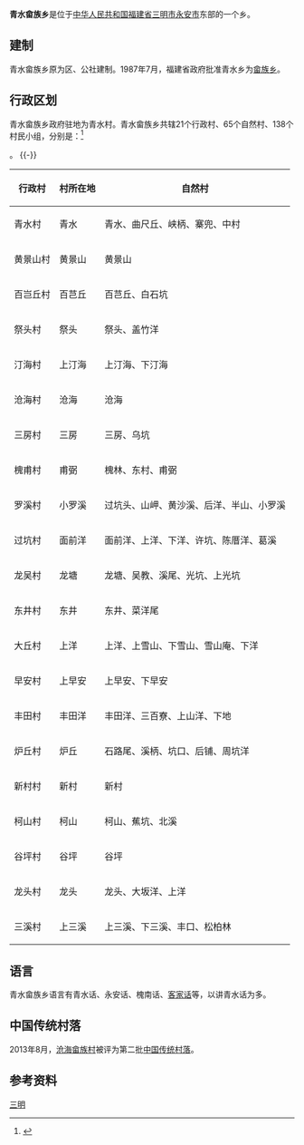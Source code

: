 {{中国乡级行政区
| 行政区全称 = 青水畲族乡
| 景观照片文件名 =
| 景观照片描述 =
| 汉语拼音 = 
| 上级行政区 = [[福建省|福建省]][[永安市|永安市]]
| 行政区类别 = [[民族乡|民族乡]]
| 地理坐标 = {{coord|25.8814|N|117.6195|E|display=inline,title|scale:50000_region:CN}}
| 总面积 = 260.7[[平方公里|平方公里]]
| 户籍人口 = 
| 户籍人口年份 =
| 常住人口 = 
| 常住人口年份 = 
| 人口密度 = 
| 领导人职务1 =
| 领导人姓名1 =
| 领导人职务2 =
| 领导人姓名2 =
| 行政区划 = 21个行政村
| 官方网站 =
| 政府驻地 = 
| 邮政编码 = 366038
| 电话区号 = 598
| 毗邻行政区 = 北面为三明市赤岩坑村<br />南面为[[大田县|大田县]][[桃源镇_(大田县)|桃源镇]]<br />西面为[[上坪乡|上坪乡]]和[[西洋镇|西洋镇]]<br />东北面为[[槐南乡|槐南乡]]
| 位置图文件名 = 
| 位置图描述 = 
}}

'''青水畲族乡'''是位于[[中华人民共和国|中华人民共和国]][[福建省|福建省]][[三明市|三明市]][[永安市|永安市]]东部的一个乡。

== 建制 ==
青水畲族乡原为区、公社建制。1987年7月，福建省政府批准青水乡为[[畲族乡|畲族乡]]。

== 行政区划 ==
青水畲族乡政府驻地为青水村。青水畲族乡共辖21个行政村、65个自然村、138个村民小组，分别是：<ref>{{PRC admin/ref sgc|35/04/81/204/000}}</ref>

{{PRC admin/children|35/04/81/204/000}}。
{{-}}
{| class="wikitable sortable"
|-
!行政村||村所在地||自然村
|-
|青水村||青水||青水、曲尺丘、峡柄、寨兜、中村
|-
|黄景山村||黄景山||黄景山
|-
|百岂丘村||百芑丘||百芑丘、白石坑
|-
|祭头村||祭头||祭头、盖竹洋
|-
|汀海村||上汀海||上汀海、下汀海
|-
|沧海村||沧海||沧海
|-
|三房村||三房||三房、乌坑
|-
|槐甫村||甫弼||槐林、东村、甫弼
|-
|罗溪村||小罗溪||过坑头、山岬、黄沙溪、后洋、半山、小罗溪
|-
|过坑村||面前洋||面前洋、上洋、下洋、许坑、陈厝洋、葛溪
|-
|龙吴村||龙塘||龙塘、吴教、溪尾、光坑、上光坑
|-
|东井村||东井||东井、菜洋尾
|-
|大丘村||上洋||上洋、上雪山、下雪山、雪山庵、下洋
|-
|早安村||上早安||上早安、下早安
|-
|丰田村||丰田洋||丰田洋、三百寮、上山洋、下地
|-
|炉丘村||炉丘||石路尾、溪柄、坑口、后铺、周坑洋
|-
|新村村||新村||新村
|-
|柯山村||柯山||柯山、蕉坑、北溪
|-
|谷坪村||谷坪||谷坪
|-
|龙头村||龙头||龙头、大坂洋、上洋
|-
|三溪村||上三溪||上三溪、下三溪、丰口、松柏林
|}

== 语言 ==
青水畲族乡语言有青水话、永安话、槐南话、[[客家话|客家话]]等，以讲青水话为多。

==中国传统村落==
2013年8月，[[沧海畲族村|沧海畲族村]]被评为第二批[[中国传统村落|中国传统村落]]。

==参考资料==
{{reflist}}

{{PRC admin/navcat|35/04/81/204/000}}

[[Category:福建省畲族乡|三明]]